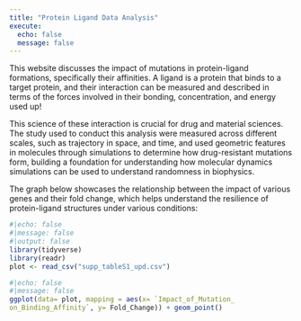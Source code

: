 ```yaml
---
title: "Protein Ligand Data Analysis"
execute: 
  echo: false
  message: false
---
```


This website discusses the impact of mutations in protein-ligand formations,
specifically their affinities. A ligand is a protein that binds to a target protein, and their interaction can be measured and described in terms of the forces involved in their bonding, concentration, and energy used up!

This science of these interaction is crucial for drug and material sciences. The study used to conduct this analysis were measured across different scales, such as trajectory in space, and time, and used geometric features in molecules through simulations to determine how drug-resistant mutations form, building a foundation for understanding how molecular dynamics simulations can be used to understand randomness in biophysics.

The graph below showcases the relationship between the impact of various genes and their fold change, which helps understand the resilience of protein-ligand structures under various conditions:

```r
#|echo: false
#|message: false
#|output: false
library(tidyverse)
library(readr)
plot <- read_csv("supp_tableS1_upd.csv") 
```

```r
#|echo: false
#|message: false
ggplot(data= plot, mapping = aes(x= `Impact_of_Mutation_
on_Binding_Affinity`, y= Fold_Change)) + geom_point()
```

